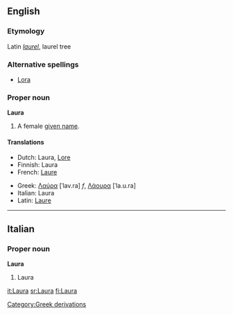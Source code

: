 {{see|laura}}
{{wikipedia}}
==English==

===Etymology===
Latin ''[[laurel]]'', laurel tree

===Alternative spellings===
*[[Lora]]

===Proper noun===
'''Laura'''
# A female [[given name]].

====Translations====
{{top}}
*Dutch: Laura, [[Lore]]
*Finnish: Laura
*French: [[Laure]]
{{mid}}
*Greek: [[Λαύρα]] [ˈlav.ra] ''f'', [[Λάουρα]] [ˈla.u.ra]
*Italian: Laura
*Latin: [[Laure]]
{{bottom}}

----

==Italian==
===Proper noun===
'''Laura'''
#Laura

[[Category:Greek derivations]]

[[it:Laura]]
[[sr:Laura]]
[[fi:Laura]]